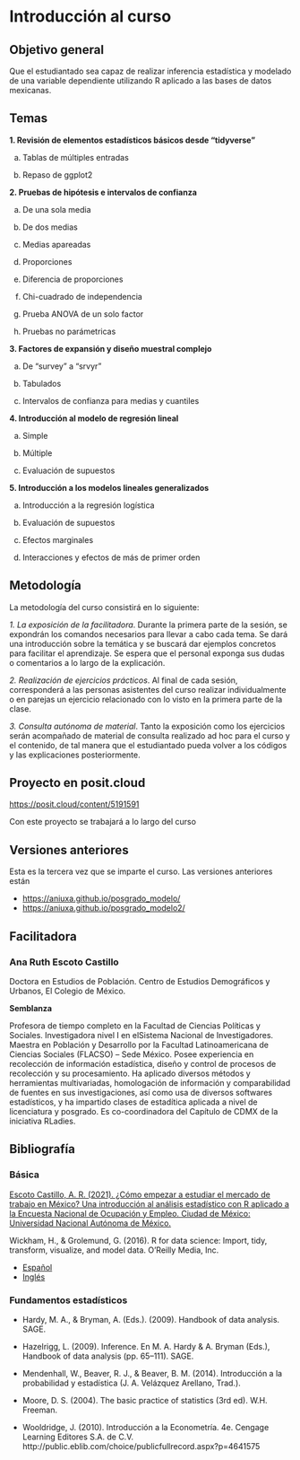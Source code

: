 # Introducción al curso {.unnumbered}

## Objetivo general

Que el estudiantado sea capaz de realizar inferencia estadística y modelado de una variable dependiente utilizando R aplicado a las bases de datos mexicanas.

## Temas

**1. Revisión de elementos estadísticos básicos desde "tidyverse"**

a.  Tablas de múltiples entradas

b.  Repaso de ggplot2

**2. Pruebas de hipótesis e intervalos de confianza**

a.  De una sola media

b.  De dos medias

c.  Medias apareadas

d.  Proporciones

e.  Diferencia de proporciones

f.  Chi-cuadrado de independencia

g.  Prueba ANOVA de un solo factor

h.  Pruebas no parámetricas

**3. Factores de expansión y diseño muestral complejo**

a.  De "survey" a "srvyr"

b.  Tabulados

c.  Intervalos de confianza para medias y cuantiles

**4. Introducción al modelo de regresión lineal**

a.  Simple

b.  Múltiple

c.  Evaluación de supuestos

**5. Introducción a los modelos lineales generalizados**

a.  Introducción a la regresión logística

b.  Evaluación de supuestos

c.  Efectos marginales

d.  Interacciones y efectos de más de primer orden

## Metodología

La metodología del curso consistirá en lo siguiente:

*1. La exposición de la facilitadora*. Durante la primera parte de la sesión, se expondrán los comandos necesarios para llevar a cabo cada tema. Se dará una introducción sobre la temática y se buscará dar ejemplos concretos para facilitar el aprendizaje. Se espera que el personal exponga sus dudas o comentarios a lo largo de la explicación.

*2. Realización de ejercicios prácticos*. Al final de cada sesión, corresponderá a las personas asistentes del curso realizar individualmente o en parejas un ejercicio relacionado con lo visto en la primera parte de la clase.

*3. Consulta autónoma de material*. Tanto la exposición como los ejercicios serán acompañado de material de consulta realizado ad hoc para el curso y el contenido, de tal manera que el estudiantado pueda volver a los códigos y las explicaciones posteriormente.

## Proyecto en posit.cloud

<https://posit.cloud/content/5191591>

Con este proyecto se trabajará a lo largo del curso

## Versiones anteriores

Esta es la tercera vez que se imparte el curso. Las versiones anteriores están

-   <https://aniuxa.github.io/posgrado_modelo/>
-   <https://aniuxa.github.io/posgrado_modelo2/>

## Facilitadora

### Ana Ruth Escoto Castillo

Doctora en Estudios de Población. Centro de Estudios Demográficos y Urbanos, El Colegio de México.

**Semblanza**

Profesora de tiempo completo en la Facultad de Ciencias Políticas y Sociales. Investigadora nivel I en elSistema Nacional de Investigadores. Maestra en Población y Desarrollo por la Facultad Latinoamericana de Ciencias Sociales (FLACSO) -- Sede México. Posee experiencia en recolección de información estadística, diseño y control de procesos de recolección y su procesamiento. Ha aplicado diversos métodos y herramientas multivariadas, homologación de información y comparabilidad de fuentes en sus investigaciones, así como usa de diversos softwares estadísticos, y ha impartido clases de estadítica aplicada a nivel de licenciatura y posgrado. Es co-coordinadora del Capítulo de CDMX de la iniciativa RLadies.

## Bibliografía

### Básica

[Escoto Castillo, A. R. (2021). ¿Cómo empezar a estudiar el mercado de trabajo en México? Una introducción al análisis estadístico con R aplicado a la Encuesta Nacional de Ocupación y Empleo. Ciudad de México: Universidad Nacional Autónoma de México.](http://ciid.politicas.unam.mx/www/libros/como_empezar_estudiar_mercadotrabajo_mexico.pdf)

Wickham, H., & Grolemund, G. (2016). R for data science: Import, tidy, transform, visualize, and model data. O'Reilly Media, Inc.

-   [Español](https://es.r4ds.hadley.nz/)
-   [Inglés](https://r4ds.had.co.nz/)

### Fundamentos estadísticos

-   Hardy, M. A., & Bryman, A. (Eds.). (2009). Handbook of data analysis. SAGE.

-   Hazelrigg, L. (2009). Inference. En M. A. Hardy & A. Bryman (Eds.), Handbook of data analysis (pp. 65--111). SAGE.

-   Mendenhall, W., Beaver, R. J., & Beaver, B. M. (2014). Introducción a la probabilidad y estadística (J. A. Velázquez Arellano, Trad.).

-   Moore, D. S. (2004). The basic practice of statistics (3rd ed). W.H. Freeman.

-   Wooldridge, J. (2010). Introducción a la Econometría. 4e. Cengage Learning Editores S.A. de C.V. http://public.eblib.com/choice/publicfullrecord.aspx?p=4641575
